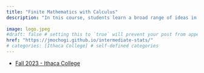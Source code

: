 ```yaml
---
title: "Finite Mathematics with Calculus"
description: "In tnis course, students learn a broad range of ideas in finite mathematics with a focus on applications in the business world."
 
image: logo.jpeg
#draft: false # setting this to `true` will prevent your post from appearing on your listing page until you're ready!
href: "https://jmochogi.github.io/intermediate-stats/"
# categories: [Ithaca College] # self-defined categories
---
```


-   <a href="https://jmochogi.github.io/finite-math/" target="_blank">Fall 2023 - Ithaca College</a>
